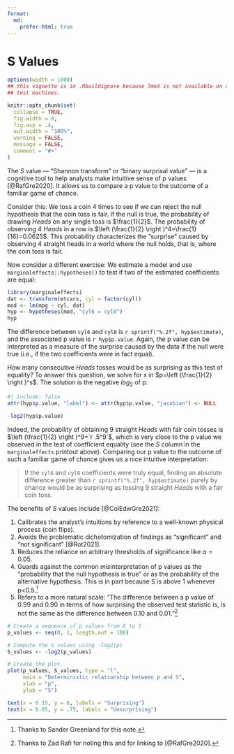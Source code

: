 ```yaml
---
format:
  md:
    prefer-html: true
---
```


# S Values


```r
options(width = 1000)
## this vignette is in .Rbuildignore because lme4 is not available on old CRAN
## test machines.

knitr::opts_chunk$set(
  collapse = TRUE,
  fig.width = 9,
  fig.asp = .4,
  out.width = "100%",
  warning = FALSE,
  message = FALSE,
  comment = "#>"
)
```

The _S_ value --- "Shannon transform" or "binary surprisal value" --- is a cognitive tool to help analysts make intuitive sense of p values [@RafGre2020]. It allows us to compare a p value to the outcome of a familiar game of chance.

Consider this: We toss a coin 4 times to see if we can reject the null hypothesis that the coin toss is fair. If the null is true, the probability of drawing *Heads* on any single toss is $\frac{1}{2}$. The probability of observing 4 *Heads* in a row is $\left (\frac{1}{2} \right )^4=\frac{1}{16}=0.0625$. This probability characterizes the "surprise" caused by observing 4 straight heads in a world where the null holds, that is, where the coin toss is fair.

Now consider a different exercise: We estimate a model and use `marginaleffects::hypotheses()` to test if two of the estimated coefficients are equal:

```r
library(marginaleffects)
dat <- transform(mtcars, cyl = factor(cyl))
mod <- lm(mpg ~ cyl, dat)
hyp <- hypotheses(mod, "cyl6 = cyl8")
hyp
```

The difference between `cyl6` and `cyl8` is `r sprintf("%.2f", hyp$estimate)`, and the associated p value is `r hyp$p.value`. Again, the p value can be interpreted as a measure of the surprise caused by the data if the null were true (i.e., if the two coefficients were in fact equal).

How many consecutive *Heads* tosses would be as surprising as this test of equality? To answer this question, we solve for $s$ in $p=\left (\frac{1}{2} \right )^s$. The solution is the negative $log_2$ of p:

```r
#| include: false
attr(hyp$p.value, "label") <- attr(hyp$p.value, "jacobian") <- NULL
```
```r
-log2(hyp$p.value)
```

Indeed, the probability of obtaining 9 straight *Heads* with fair coin tosses is $\left (\frac{1}{2} \right )^9=`r .5^9`$, which is very close to the p value we observed in the test of coefficient equality (see the _S_ column in the `marginaleffects` printout above). Comparing our p value to the outcome of such a familiar game of chance gives us a nice intuitive interpretation:

> If the `cyl6` and `cyl8` coefficients were truly equal, finding an absolute difference greater than `r sprintf("%.2f", hyp$estimate)` purely by chance would be as surprising as tossing 9 straight *Heads* with a fair coin toss.

The benefits of _S_ values include [@ColEdwGre2021]:

1. Calibrates the analyst's intuitions by reference to a well-known physical process (coin flips).
1. Avoids the problematic dichotomization of findings as "significant" and "not significant" [@Rot2021].
1. Reduces the reliance on arbitrary thresholds of significance like $\alpha=0.05$.
1. Guards against the common *mis*interpretation of p values as the "probability that the null hypothesis is true" or as the probability of the alternative hypothesis. This is in part because S is above 1 whenever p<0.5.^[Thanks to Sander Greenland for this note.]
1. Refers to a more natural scale: "The difference between a p value of 0.99 and 0.90 in terms of how surprising the observed test statistic is, is not the same as the difference between 0.10 and 0.01."^[Thanks to Zad Rafi for noting this and for linking to [@RafGre2020].]

```r
# Create a sequence of p values from 0 to 1
p_values <- seq(0, 1, length.out = 100)

# Compute the S values using -log2(p)
S_values <- -log2(p_values)

# Create the plot
plot(p_values, S_values, type = "l",
     main = "Deterministic relationship between p and S",
     xlab = "p",
     ylab = "S")

text(x = 0.15, y = 6, labels = "Surprising")
text(x = 0.85, y = .75, labels = "Unsurprising")
```

